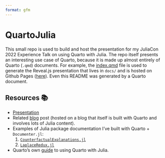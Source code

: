 ```yaml
---
format: gfm
---
```


# QuartoJulia

This small repo is used to build and host the presentation for my JuliaCon 2022 Experience Talk on using Quarto with Julia. The repo itself presents an interesting use case of Quarto, because it is made up almost entirely of Quarto (`.qmd`) documents. For example, the [index.qmd](/index.qmd) file is used to generate the Reveal.js presentation that lives in `docs/` and is hosted on Github Pages ([here](http://www.paltmeyer.com/QuartoJulia/#/title-slide)). Even this README was generated by a Quarto document. 

## Resources 📚

- [Presentation](http://www.paltmeyer.com/QuartoJulia/#/title-slide)
- Related [blog](https://www.paltmeyer.com/blog/posts/julia-and-quarto-a-match-made-in-heaven/) post (hosted on a blog that itself is built with Quarto and involves lots of Julia content). 
- Examples of Julia package documentation I've built with Quarto + `Documenter.jl`:
    1. [`CounterfactualExplanations.jl`](https://www.paltmeyer.com/CounterfactualExplanations.jl/dev/)
    2. [`LaplaceRedux.jl`](https://www.paltmeyer.com/LaplaceRedux.jl/dev/)
- Quarto's own [guide](https://quarto.org/docs/computations/julia.html) to using Quarto with Julia. 